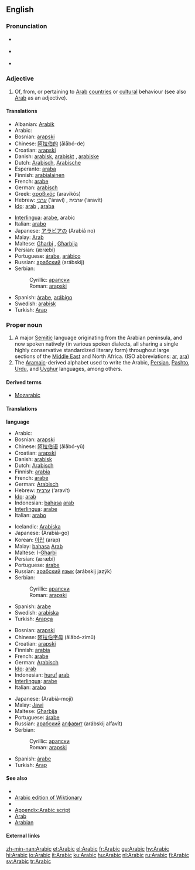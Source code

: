 {{interwiktionary|code=ar}}
==English==
{{wikipedia}}

===Pronunciation===
*{{italbrac|[[RP]]}} {{IPA|/ˈærəbɪk/}}
*{{italbrac|US}} {{IPA|/ˈɛrəbɪk/ ''or'' /ˈærəbɪk/}}
*{{audio|en-us-Arabic.ogg|Audio (US)}}

===Adjective===
{{en-adj-notcomp}}

# Of, from, or pertaining to [[Arab]] [[country|countries]] or [[cultural]] behaviour (see also [[Arab]] as an adjective).

====Translations====
{{top}}
*Albanian: [[Arabik]]
*Arabic: {{ARchar|[[عربي]]}} {{unicode|(ʕárabi)}}
*Bosnian: [[arapski#Bosnian|arapski]] {{m}}
*Chinese: [[阿拉伯的]] (ālābó-de)
*Croatian: [[arapski#Croatian|arapski]] {{m}}
*Danish: [[arabisk]], [[arabiskt]] {{n}}, [[arabiske]] {{p}}
*Dutch: [[Arabisch]], [[Arabische]]
*Esperanto: [[araba]]
*Finnish: [[arabialainen]]
*French: [[arabe]]
*German: [[arabisch]]
*Greek: [[αραβικός]] (aravikós)
*Hebrew: [[ערבי]] (‘áravi) {{m}}, ערבית (‘aravit) {{f}}
*[[Ido]]: [[arab]] {{m}}, [[araba]] {{f}}
{{mid}}
*[[Interlingua]]: [[arabe]], arabic
*Italian: [[arabo]]
*Japanese: [[アラビア]][[の]] (Arabiá no)
*Malay: [[Arab]]
*Maltese: [[Għarbi]] {{m}}, [[Għarbija]] {{f}}
*Persian: {{FAchar|[[عربی|عَرَبی]]}} (æræbi)
*Portuguese: [[árabe]], [[arábico]]
*Russian: [[арабский]] (arábskij) {{m}}
*Serbian:
*:Cyrillic: [[арапски#Serbian|арапски]] {{m}}
*:Roman: [[arapski#Serbian|arapski]] {{m}}
*Spanish: [[árabe]], [[arábigo]]
*Swedish: [[arabisk]]
*Turkish: [[Arap]]
{{bottom}}

===Proper noun===
{{en-proper noun}}

# A major [[Semitic]] language originating from the Arabian peninsula, and now spoken natively (in various spoken dialects, all sharing a single highly conservative standardized literary form) throughout large sections of the [[Middle East]] and North Africa. (ISO abbreviations: [[ar]], [[ara]])
# The [[Aramaic]]-derived alphabet used to write the Arabic, [[Persian]], [[Pashto]], [[Urdu]], and [[Uyghur]] languages, among others.

====Derived terms====
*[[Mozarabic]]

====Translations====
{{top}}
'''language'''
*Arabic: {{ARchar|[[العربية]]}} {{unicode|(al-ʕarabíyya)}} {{f}}
*Bosnian: [[arapski#Bosnian|arapski]] {{m}}
*Chinese: [[阿拉伯语]] (ālābó-yǔ)
*Croatian: [[arapski#Croatian|arapski]] {{m}}
*Danish: [[arabisk]]
*Dutch: [[Arabisch]] {{n}}
*Finnish: [[arabia]]
*French: [[arabe]]
*German: [[Arabisch]]
*Hebrew: [[ערבית]] (‘aravít)
*[[Ido]]: [[arab]]
*Indonesian: [[bahasa]] [[arab]]
*[[Interlingua]]: [[arabe]]
*Italian: [[arabo]]
{{mid}}
*Icelandic: [[Arabíska]]
*Japanese: {{JAchar|[[アラビア語]]}} (Arabiá-go)
*Korean: [[아랍]] (arap)
*Malay: [[bahasa]] [[Arab]]
*Maltese: l-[[Għarbi]]
*Persian: {{FAchar|[[عربی|عَرَبی]]}} (æræbi)
*Portuguese: [[árabe]] {{m}}
*Russian: [[арабский]] [[язык]] (arábskij jazýk) {{m}}
*Serbian:
*:Cyrillic: [[арапски#Serbian|арапски]] {{m}}
*:Roman: [[arapski#Serbian|arapski]] {{m}}
*Spanish: [[árabe]] {{m}}
*Swedish: [[arabiska]]
*Turkish: [[Arapça]]
{{bottom}}

{{trans-top|alphabet}}
*Bosnian: [[arapski#Bosnian|arapski]] {{m}}
*Chinese: [[阿拉伯字母]] (ālābó-zìmǔ)
*Croatian: [[arapski#Croatian|arapski]] {{m}}
*Finnish: [[arabia]]
*French: [[arabe]]
*German: [[Arabisch]]
*[[Ido]]: [[arab]]
*Indonesian: [[huruf]] [[arab]]
*[[Interlingua]]: [[arabe]]
*Italian: [[arabo]]
{{trans-mid}}
*Japanese: {{JAchar|[[アラビア文字]]}} (Arabiá-moji)
*Malay: [[Jawi]]
*Maltese: [[Għarbija]]
*Portuguese: [[árabe]] {{m}}
*Russian: [[арабский]] [[алфавит]] (arábskij alfavít) {{m}}
*Serbian:
*:Cyrillic: [[арапски#Serbian|арапски]] {{m}}
*:Roman: [[arapski#Serbian|arapski]] {{m}}
*Spanish: [[árabe]] {{m}}
*Turkish: [[Arap]]
{{trans-bottom}}

====See also====
{{interwiktionary|code=ar}}
{{wikibooks}}

*{{langcat}}
*[[:ar:|Arabic edition of Wiktionary]]
*{{pedialite|Arabic language}}
*[[Appendix:Arabic script]]
*[[Arab]]
*[[Arabian]]

====External links====
{{ethnologue|lang=Arabic macrolanguage|code=ara}}
{{ethnologue|lang=Standard Arabic|code=arb}}
{{websters-online}}

[[zh-min-nan:Arabic]]
[[et:Arabic]]
[[el:Arabic]]
[[fr:Arabic]]
[[gu:Arabic]]
[[hy:Arabic]]
[[hi:Arabic]]
[[io:Arabic]]
[[it:Arabic]]
[[ku:Arabic]]
[[hu:Arabic]]
[[nl:Arabic]]
[[ru:Arabic]]
[[fi:Arabic]]
[[sv:Arabic]]
[[tr:Arabic]]